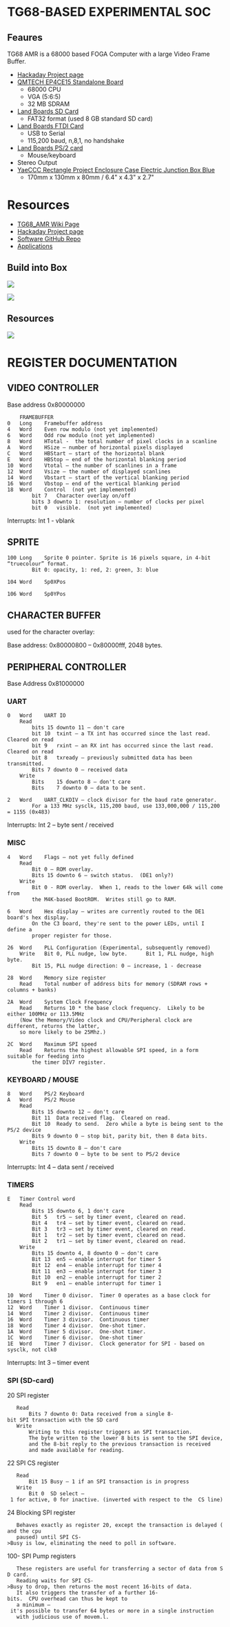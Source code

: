 = TG68-BASED EXPERIMENTAL SOC =

== Feaures ==

TG68 AMR is a 68000 based FOGA Computer with a large Video Frame Buffer.

* [https://hackaday.io/project/174679-68k-cpu-with-frame-buffer-on-fpga Hackaday Project page]
* [http://land-boards.com/blwiki/index.php?title=QMTECH_EP4CE15_FPGA_Starter_Kit QMTECH EP4CE15 Standalone Board]
** 68000 CPU
** VGA (5:6:5)
** 32 MB SDRAM
* [http://land-boards.com/blwiki/index.php?title=SD_CARD_X49 Land Boards SD Card]
** FAT32 format (used 8 GB standard SD card)
* [http://land-boards.com/blwiki/index.php?title=FTDI-49MM Land Boards FTDI Card]
** USB to Serial
** 115,200 baud, n,8,1, no handshake
* [http://land-boards.com/blwiki/index.php?title=PS2X49 Land Boards PS/2 card]
** Mouse/keyboard
* Stereo Output
* [https://www.amazon.com/dp/B07SW4RQBQ?psc=1&ref=ppx_yo2_dt_b_product_details YaeCCC Rectangle Project Enclosure Case Electric Junction Box Blue]
**  170mm x 130mm x 80mm / 6.4" x 4.3" x 2.7"

= Resources =

* [https://github.com/douggilliland/Retro-Computers/wiki/TG68_AMR-68000 TG68_AMR Wiki Page]
* [https://hackaday.io/project/174679-68k-cpu-with-frame-buffer-on-fpga Hackaday Project page]
* [https://github.com/douggilliland/Linux-68k/tree/master/TG68_AMR_Software Software GitHub Repo]
* [https://github.com/douggilliland/Linux-68k/tree/master/TG68_AMR_Software/Apps/ Applications]

== Build into Box ==

<img src="http://land-boards.com/blwiki/images/5/50/TG68_AMR_P18123_720PX.jpg"></img>

<img src="http://land-boards.com/blwiki/images/0/05/TG68_AMR_P18118_720PX.jpg"></img>

== Resources ==

<img src="https://raw.githubusercontent.com/douggilliland/Retro-Computers/master/68000/TG68_AMR/EP4CE15_SOC_BUILD.PNG"></img>

= REGISTER DOCUMENTATION =

== VIDEO CONTROLLER ==

Base address 0x80000000

<pre>
	FRAMEBUFFER
0	Long	Framebuffer address
4	Word	Even row modulo (not yet implemented)
6	Word	Odd row modulo (not yet implemented)
8	Word	HTotal -  the total number of pixel clocks in a scanline 
A	Word	HSize – number of horizontal pixels displayed
C	Word	HBStart – start of the horizontal blank
E	Word	HBStop – end of the horizontal blanking period
10	Word	Vtotal – the number of scanlines in a frame
12	Word	Vsize – the number of displayed scanlines
14	Word	Vbstart – start of the vertical blanking period
16	Word	Vbstop – end of the vertical blanking period
18	Word	Control  (not yet implemented)
		bit 7	Character overlay on/off
		bits 3 downto 1: resolution – number of clocks per pixel
		bit 0	visible.  (not yet implemented)
</pre>

Interrupts: Int 1 - vblank

== SPRITE ==

<pre>
100	Long	Sprite 0 pointer. Sprite is 16 pixels square, in 4-bit “truecolour” format.
		Bit 0: opacity, 1: red, 2: green, 3: blue
		
104	Word	Sp0XPos

106	Word	Sp0YPos
</pre>

== CHARACTER BUFFER ==

used for the character overlay:

Base address: 0x80000800 – 0x80000fff, 2048 bytes.

== PERIPHERAL CONTROLLER ==

Base Address 0x81000000


=== UART ===

<pre>
0	Word	UART IO
	Read
		bits 15 downto 11 – don't care
		bit 10	txint – a TX int has occurred since the last read.  Cleared on read
		bit 9	rxint – an RX int has occurred since the last read.  Cleared on read
		bit 8	txready – previously submitted data has been transmitted.
		Bits 7 downto 0 – received data
	Write
		Bits	15 downto 8 – don't care
		Bits	7 downto 0 – data to be sent.

2	Word	UART_CLKDIV – clock divisor for the baud rate generator.
		For a 133 MHz sysclk, 115,200 baud, use 133,000,000 / 115,200 = 1155 (0x483)
</pre>

Interrupts: Int 2 – byte sent / received

=== MISC ===

<pre>
4	Word	Flags – not yet fully defined
	Read
		Bit 0 – ROM overlay.
		Bits 15 downto 6 – switch status.  (DE1 only?)
	Write
		Bit 0 - ROM overlay.  When 1, reads to the lower 64k will come from
		the M4K-based BootROM.  Writes still go to RAM.

6	Word	Hex display – writes are currently routed to the DE1 board's hex display.
		On the C3 board, they're sent to the power LEDs, until I define a
		proper register for those.

26	Word	PLL Configuration (Experimental, subsequently removed)
	Write	Bit 0, PLL nudge, low byte.      Bit 1, PLL nudge, high byte.
		Bit 15, PLL nudge direction: 0 – increase, 1 - decrease

28	Word	Memory size register
	Read	Total number of address bits for memory (SDRAM rows + columns + banks)

2A	Word	System Clock Frequency
	Read	Returns 10 * the base clock frequency.  Likely to be either 100MHz or 113.5MHz
	(Now the Memory/Video clock and CPU/Peripheral clock are different, returns the latter,
	so more likely to be 25Mhz.)

2C	Word	Maximum SPI speed
	Read	Returns the highest allowable SPI speed, in a form suitable for feeding into
		the timer DIV7 register.
</pre>


=== KEYBOARD / MOUSE ===

<pre>
8	Word	PS/2 Keyboard
A	Word	PS/2 Mouse
	Read
		Bits 15 downto 12 – don't care
		Bit 11	Data received flag.  Cleared on read.
		Bit 10	Ready to send.  Zero while a byte is being sent to the PS/2 device
		Bits 9 downto 0 – stop bit, parity bit, then 8 data bits.
	Write
		Bits 15 downto 8 – don't care
		Bits 7 downto 0 – byte to be sent to PS/2 device
</pre>

Interrupts: Int 4 – data sent / received


=== TIMERS ===

<pre>
E	Timer Control word
	Read
		Bits 15 downto 6, 1 don't care
		Bit 5	tr5 – set by timer event, cleared on read.
		Bit 4	tr4 – set by timer event, cleared on read.
		Bit 3	tr3 – set by timer event, cleared on read.
		Bit 1	tr2 – set by timer event, cleared on read.
		Bit 2	tr1 – set by timer event, cleared on read.
	Write
		Bits 15 downto 4, 8 downto 0 – don't care
		Bit 13	en5 – enable interrupt for timer 5
		Bit 12	en4 – enable interrupt for timer 4
		Bit 11	en3 – enable interrupt for timer 3
		Bit 10	en2 – enable interrupt for timer 2
		Bit 9	en1 – enable interrupt for timer 1

10	Word	Timer 0 divisor.  Timer 0 operates as a base clock for timers 1 through 6
12	Word	Timer 1 divisor.  Continuous timer
14	Word	Timer 2 divisor.  Continuous timer
16	Word	Timer 3 divisor.  Continuous timer
18	Word	Timer 4 divisor.  One-shot timer.
1A	Word	Timer 5 divisor.  One-shot timer.
1C	Word	Timer 6 divisor.  One-shot timer
1E	Word	Timer 7 divisor.  Clock generator for SPI - based on sysclk, not clk0
</pre>

Interrupts: Int 3 – timer event

=== SPI (SD-card) ===

</pre>
20	SPI register
	Read
		Bits 7 downto 0: Data received from a single 8-bit SPI transaction with the SD card
	Write
		Writing to this register triggers an SPI transaction.
		The byte written to the lower 8 bits is sent to the SPI device,
		and the 8-bit reply to the previous transaction is received
		and made available for reading.

22	SPI CS register
	Read
		Bit 15 Busy – 1 if an SPI transaction is in progress
	Write
		Bit 0  SD select – 1 for active, 0 for inactive. (inverted with respect to the  CS line)

24	Blocking SPI register
	Behaves exactly as register 20, except the transaction is delayed (and the cpu
	paused) until SPI CS->Busy is low, eliminating the need to poll in software.

100-	SPI Pump registers
	These registers are useful for transferring a sector of data from SD card.
	Reading waits for SPI CS->Busy to drop, then returns the most recent 16-bits of data.
	It also triggers the transfer of a further 16-bits.  CPU overhead can thus be kept to
	a minimum – it's possible to transfer 64 bytes or more in a single instruction
	with judicious use of movem.l.
</pre>
